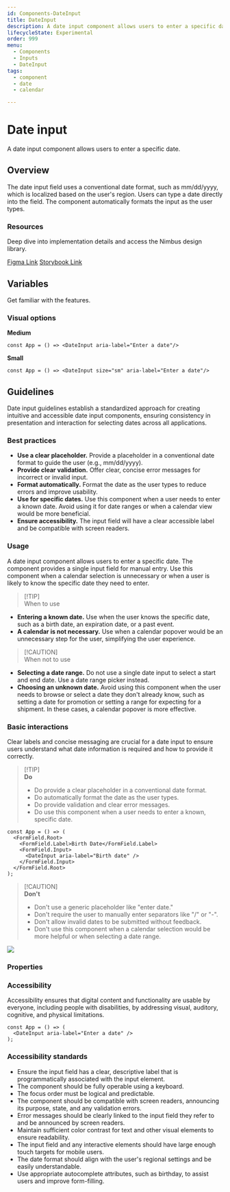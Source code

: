 ```yaml
---
id: Components-DateInput
title: DateInput
description: A date input component allows users to enter a specific date.
lifecycleState: Experimental
order: 999
menu:
  - Components
  - Inputs
  - DateInput
tags:
  - component
  - date
  - calendar

---
```


# Date input

A date input component allows users to enter a specific date.

## Overview

The date input field uses a conventional date format, such as mm/dd/yyyy, which is localized based on the user's region. Users can type a date directly into the field. The component automatically formats the input as the user types.

### Resources

Deep dive into implementation details and access the Nimbus design library.

[Figma Link](https://www.figma.com/design/AvtPX6g7OGGCRvNlatGOIY?node-id=5818-15933#1436729216)
[Storybook Link](https://nimbus-storybook.vercel.app/?path=/docs/components-date-dateinput--docs)


## Variables

Get familiar with the features.

### Visual options
**Medium**

```jsx-live
const App = () => <DateInput aria-label="Enter a date"/>
```

**Small**

```jsx-live
const App = () => <DateInput size="sm" aria-label="Enter a date"/>
```

## Guidelines
Date input guidelines establish a standardized approach for creating intuitive and accessible date input components, ensuring consistency in presentation and interaction for selecting dates across all applications.

### Best practices

- **Use a clear placeholder.** Provide a placeholder in a conventional date format to guide the user (e.g., mm/dd/yyyy).
- **Provide clear validation.** Offer clear, concise error messages for incorrect or invalid input.
- **Format automatically.** Format the date as the user types to reduce errors and improve usability.
- **Use for specific dates.** Use this component when a user needs to enter a known date. Avoid using it for date ranges or when a calendar view would be more beneficial.
- **Ensure accessibility.** The input field will have a clear accessible label and be compatible with screen readers.

### Usage
A date input component allows users to enter a specific date. The component provides a single input field for manual entry. Use this component when a calendar selection is unnecessary or when a user is likely to know the specific date they need to enter.

> [!TIP]\
> When to use

- **Entering a known date.** Use when the user knows the specific date, such as a birth date, an expiration date, or a past event.
- **A calendar is not necessary.** Use when a calendar popover would be an unnecessary step for the user, simplifying the user experience.

> [!CAUTION]\
> When not to use

- **Selecting a date range.** Do not use a single date input to select a start and end date. Use a date range picker instead.
- **Choosing an unknown date.** Avoid using this component when the user needs to browse or select a date they don't already know, such as setting a date for promotion or setting a range for expecting for a shipment. In these cases, a calendar popover is more effective.

### Basic interactions

Clear labels and concise messaging are crucial for a date input to ensure users understand what date information is required and how to provide it correctly.

> [!TIP]\
> **Do**
>
> - Do provide a clear placeholder in a conventional date format.
> - Do automatically format the date as the user types.
> - Do provide validation and clear error messages.
> - Do use this component when a user needs to enter a known, specific date.

```jsx-live
const App = () => (
  <FormField.Root>
    <FormField.Label>Birth Date</FormField.Label>
    <FormField.Input>
      <DateInput aria-label="Birth date" />
    </FormField.Input>
  </FormField.Root>
);
```

> [!CAUTION]\
> **Don't**
> - Don't use a generic placeholder like "enter date."
> - Don't require the user to manually enter separators like "/" or "-".
> - Don't allow invalid dates to be submitted without feedback.
> - Don't use this component when a calendar selection would be more helpful or when selecting a date range.

![](/images/date-input/date-input-dont.png)


### Properties

<PropsTable id="DateInput"/>

### Accessibility

Accessibility ensures that digital content and functionality are usable by everyone, including people with disabilities, by addressing visual, auditory, cognitive, and physical limitations.

```jsx-live
const App = () => (
  <DateInput aria-label="Enter a date" />
);
```

### Accessibility standards
- Ensure the input field has a clear, descriptive label that is programmatically associated with the input element.
- The component should be fully operable using a keyboard. 
- The focus order must be logical and predictable.
- The component should be compatible with screen readers, announcing its purpose, state, and any validation errors.
- Error messages should be clearly linked to the input field they refer to and be announced by screen readers.
- Maintain sufficient color contrast for text and other visual elements to ensure readability.
- The input field and any interactive elements should have large enough touch targets for mobile users.
- The date format should align with the user's regional settings and be easily understandable.
- Use appropriate autocomplete attributes, such as birthday, to assist users and improve form-filling.

